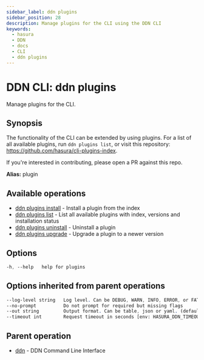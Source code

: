 ```yaml
---
sidebar_label: ddn plugins
sidebar_position: 28
description: Manage plugins for the CLI using the DDN CLI
keywords:
  - hasura
  - DDN
  - docs
  - CLI
  - ddn plugins
---
```


# DDN CLI: ddn plugins

Manage plugins for the CLI.

## Synopsis

The functionality of the CLI can be extended by using plugins. For a list of all available plugins, run ``ddn plugins list``, or visit this repository: https://github.com/hasura/cli-plugins-index.

If you're interested in contributing, please open a PR against this repo.

**Alias:** plugin

## Available operations

- [ddn plugins install](/cli/commands/ddn_plugins_install) - Install a plugin from the index
- [ddn plugins list](/cli/commands/ddn_plugins_list) - List all available plugins with index, versions and installation status
- [ddn plugins uninstall](/cli/commands/ddn_plugins_uninstall) - Uninstall a plugin
- [ddn plugins upgrade](/cli/commands/ddn_plugins_upgrade) - Upgrade a plugin to a newer version

## Options

```sass
-h, --help   help for plugins
```

## Options inherited from parent operations

```sass
--log-level string   Log level. Can be DEBUG, WARN, INFO, ERROR, or FATAL. (default "INFO")
--no-prompt          Do not prompt for required but missing flags
--out string         Output format. Can be table, json or yaml. (default "table")
--timeout int        Request timeout in seconds [env: HASURA_DDN_TIMEOUT] (default 100)
```

## Parent operation

- [ddn](/cli/commands/ddn) - DDN Command Line Interface
